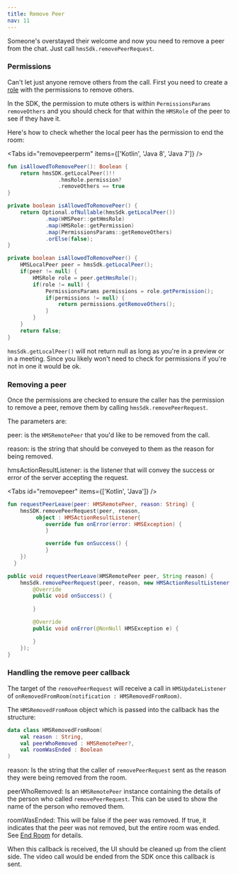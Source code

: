 ```yaml
---
title: Remove Peer
nav: 11
---
```


Someone's overstayed their welcome and now you need to remove a peer from the chat. Just call `hmsSdk.removePeerRequest`.

### Permissions

Can't let just anyone remove others from the call. First you need to create a [role](../foundation/templates-and-roles) with the permissions to remove others.

In the SDK, the permission to mute others is within  `PermissionsParams` `removeOthers` and you should check for that within the `HMSRole` of the peer to see if they have it.

Here's how to check whether the local peer has the permission to end the room:

<Tabs id="removepeerperm" items={['Kotlin', 'Java 8', 'Java 7']} />

<Tab id='removepeerperm-0'>

```kotlin
fun isAllowedToRemovePeer(): Boolean {
    return hmsSDK.getLocalPeer()!!
                .hmsRole.permission?
                .removeOthers == true
}
```

</Tab>

<Tab id='removepeerperm-1'>

```java
private boolean isAllowedToRemovePeer() {
    return Optional.ofNullable(hmsSdk.getLocalPeer())
            .map(HMSPeer::getHmsRole)
            .map(HMSRole::getPermission)
            .map(PermissionsParams::getRemoveOthers)
            .orElse(false);
}
```
</Tab>


<Tab id='removepeerperm-2'>

```java
private boolean isAllowedToRemovePeer() {
    HMSLocalPeer peer = hmsSdk.getLocalPeer();
    if(peer != null) {
        HMSRole role = peer.getHmsRole();
        if(role != null) {
            PermissionsParams permissions = role.getPermission();
            if(permissions != null) {
                return permissions.getRemoveOthers();
            }
        }
    }
    return false;
}
```
</Tab>

`hmsSdk.getLocalPeer()` will not return null as long as you're in a preview or in a meeting. Since you likely won't need to check for permissions if you're not in one it would be ok.

### Removing a peer

Once the permissions are checked to ensure the caller has the permission to remove a peer, remove them by calling `hmsSdk.removePeerRequest`.

The parameters are:

peer: is the `HMSRemotePeer` that you'd like to be removed from the call.

reason: is the string that should be conveyed to them as the reason for being removed.

hmsActionResultListener: is the listener that will convey the success or error of the server accepting the request.


<Tabs id="removepeer" items={['Kotlin', 'Java']} />

<Tab id='removepeer-0'>

```kotlin
fun requestPeerLeave(peer: HMSRemotePeer, reason: String) {
    hmsSDK.removePeerRequest(peer, reason,
         object : HMSActionResultListener{
            override fun onError(error: HMSException) {
            }

            override fun onSuccess() {
            }
    })
  }

```

</Tab>

<Tab id='removepeer-1'>

```java
public void requestPeerLeave(HMSRemotePeer peer, String reason) {
    hmsSdk.removePeerRequest(peer, reason, new HMSActionResultListener() {
        @Override
        public void onSuccess() {
            
        }

        @Override
        public void onError(@NonNull HMSException e) {

        }
    });
}
```
</Tab>

### Handling the remove peer callback

The target of the `removePeerRequest` will receive a call in `HMSUpdateListener` of `onRemovedFromRoom(notification : HMSRemovedFromRoom)`.

The `HMSRemovedFromRoom` object which is passed into the callback has the structure:

```kotlin
data class HMSRemovedFromRoom(
    val reason : String,
    val peerWhoRemoved : HMSRemotePeer?,
    val roomWasEnded : Boolean
)
```

reason: Is the string that the caller of `removePeerRequest` sent as the reason they were being removed from the room.

peerWhoRemoved: Is an `HMSRemotePeer` instance containing the details of the person who called `removePeerRequest`. This can be used to show the name of the person who removed them.

roomWasEnded: This will be false if the peer was removed. If true, it indicates that the peer was not removed, but the entire room was ended. See [End Room](End-Room) for details.

When this callback is received, the UI should be cleaned up from the client side. The video call would be ended from the SDK once this callback is sent.
